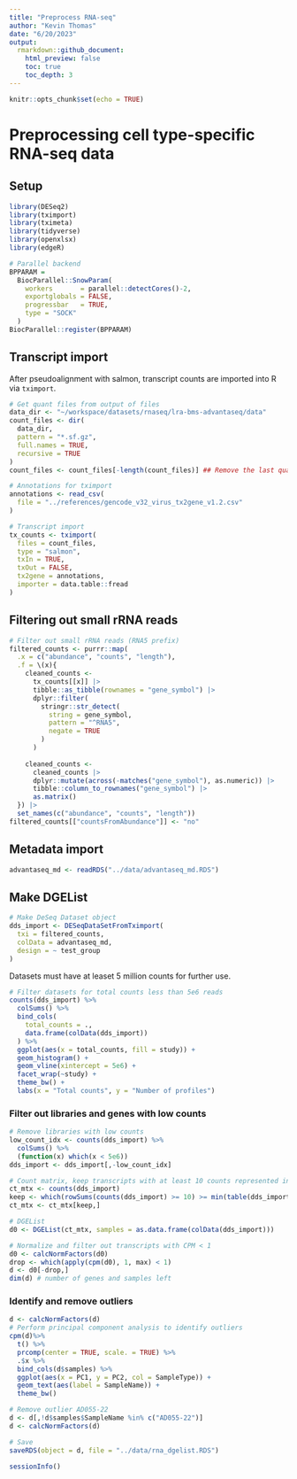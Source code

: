 ```yaml
---
title: "Preprocess RNA-seq"
author: "Kevin Thomas"
date: "6/20/2023"
output:
  rmarkdown::github_document:
    html_preview: false
    toc: true
    toc_depth: 3
---
```


```r
knitr::opts_chunk$set(echo = TRUE)
```

# Preprocessing cell type-specific RNA-seq data

## Setup
```r
library(DESeq2)
library(tximport)
library(tximeta)
library(tidyverse)
library(openxlsx)
library(edgeR)

# Parallel backend
BPPARAM =
  BiocParallel::SnowParam(
    workers       = parallel::detectCores()-2,
    exportglobals = FALSE,
    progressbar   = TRUE,
    type = "SOCK"
  )
BiocParallel::register(BPPARAM)
```

## Transcript import

After pseudoalignment with salmon, transcript counts are imported into R via `tximport`.

```r
# Get quant files from output of files
data_dir <- "~/workspace/datasets/rnaseq/lra-bms-advantaseq/data"
count_files <- dir(
  data_dir, 
  pattern = "*.sf.gz",
  full.names = TRUE,
  recursive = TRUE
)
count_files <- count_files[-length(count_files)] ## Remove the last quant file, which contains the undetermined barcodes

# Annotations for tximport
annotations <- read_csv(
  file = "../references/gencode_v32_virus_tx2gene_v1.2.csv"
)

# Transcript import
tx_counts <- tximport(
  files = count_files,
  type = "salmon",
  txIn = TRUE,
  txOut = FALSE,
  tx2gene = annotations,
  importer = data.table::fread
)
```

## Filtering out small rRNA reads
```r
# Filter out small rRNA reads (RNA5 prefix)
filtered_counts <- purrr::map(
  .x = c("abundance", "counts", "length"),
  .f = \(x){
    cleaned_counts <-
      tx_counts[[x]] |>
      tibble::as_tibble(rownames = "gene_symbol") |>
      dplyr::filter(
        stringr::str_detect(
          string = gene_symbol,
          pattern = "^RNA5",
          negate = TRUE
        )
      )
    
    cleaned_counts <-
      cleaned_counts |>
      dplyr::mutate(across(-matches("gene_symbol"), as.numeric)) |>
      tibble::column_to_rownames("gene_symbol") |>
      as.matrix()
  }) |> 
  set_names(c("abundance", "counts", "length"))
filtered_counts[["countsFromAbundance"]] <- "no"
```

## Metadata import
```r
advantaseq_md <- readRDS("../data/advantaseq_md.RDS")
```

## Make DGEList
```r
# Make DeSeq Dataset object
dds_import <- DESeqDataSetFromTximport(
  txi = filtered_counts,
  colData = advantaseq_md,
  design = ~ test_group
)
```

Datasets must have at leaset 5 million counts for further use.
```r
# Filter datasets for total counts less than 5e6 reads
counts(dds_import) %>%
  colSums() %>%
  bind_cols(
    total_counts = .,
    data.frame(colData(dds_import))
  ) %>%
  ggplot(aes(x = total_counts, fill = study)) +
  geom_histogram() +
  geom_vline(xintercept = 5e6) +
  facet_wrap(~study) +
  theme_bw() +
  labs(x = "Total counts", y = "Number of profiles")
```
### Filter out libraries and genes with low counts
```r
# Remove libraries with low counts
low_count_idx <- counts(dds_import) %>%
  colSums() %>%
  (function(x) which(x < 5e6))
dds_import <- dds_import[,-low_count_idx]

# Count matrix, keep transcripts with at least 10 counts represented in a group of interest
ct_mtx <- counts(dds_import)
keep <- which(rowSums(counts(dds_import) >= 10) >= min(table(dds_import$test_group)))
ct_mtx <- ct_mtx[keep,]

# DGEList
d0 <- DGEList(ct_mtx, samples = as.data.frame(colData(dds_import)))

# Normalize and filter out transcripts with CPM < 1
d0 <- calcNormFactors(d0)
drop <- which(apply(cpm(d0), 1, max) < 1)
d <- d0[-drop,] 
dim(d) # number of genes and samples left
```

### Identify and remove outliers
```r
d <- calcNormFactors(d)
# Perform principal component analysis to identify outliers
cpm(d)%>%
  t() %>%
  prcomp(center = TRUE, scale. = TRUE) %>%
  .$x %>%
  bind_cols(d$samples) %>%
  ggplot(aes(x = PC1, y = PC2, col = SampleType)) +
  geom_text(aes(label = SampleName)) +
  theme_bw()

# Remove outlier AD055-22
d <- d[,!d$samples$SampleName %in% c("AD055-22")]
d <- calcNormFactors(d)
```

```r
# Save
saveRDS(object = d, file = "../data/rna_dgelist.RDS")
```

```r
sessionInfo()
```